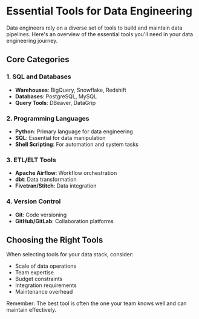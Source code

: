 # Essential Tools for Data Engineering

Data engineers rely on a diverse set of tools to build and maintain data pipelines. Here's an overview of the essential tools you'll need in your data engineering journey.

## Core Categories

### 1. SQL and Databases
- **Warehouses**: BigQuery, Snowflake, Redshift
- **Databases**: PostgreSQL, MySQL
- **Query Tools**: DBeaver, DataGrip

### 2. Programming Languages
- **Python**: Primary language for data engineering
- **SQL**: Essential for data manipulation
- **Shell Scripting**: For automation and system tasks

### 3. ETL/ELT Tools
- **Apache Airflow**: Workflow orchestration
- **dbt**: Data transformation
- **Fivetran/Stitch**: Data integration

### 4. Version Control
- **Git**: Code versioning
- **GitHub/GitLab**: Collaboration platforms

## Choosing the Right Tools

When selecting tools for your data stack, consider:
- Scale of data operations
- Team expertise
- Budget constraints
- Integration requirements
- Maintenance overhead

Remember: The best tool is often the one your team knows well and can maintain effectively.